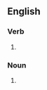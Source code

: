 ==English==

===Verb===
{{head|en|verb form}}

# {{en-third-person singular of|unwind}}

===Noun===
{{head|en|noun form}}

# {{plural of|unwind|lang=en}}